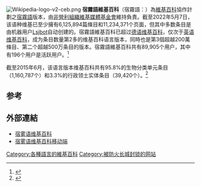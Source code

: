 {{Primarysources|time=2021-01-02T12:51:59+00:00}}
{{noteTA
|T=zh-cn:宿务语维基百科; zh-tw:宿霧語維基百科; zh-hk:宿霧語維基百科;
|1=zh-cn:宿务; zh-tw:宿霧; zh-hk:宿霧;
}}
[[File:Wikipedia-logo-v2-ceb.png|right]]
'''宿霧語維基百科'''（宿霧語：{{lang|ceb|Wikipedya sa Sinugboanon}}）為[[維基百科|維基百科]]協作計劃之[[宿霧語|宿霧語]]版本，由[[非營利組織|非營利組織]][[維基媒體基金會|維基媒體基金會]]維持負責。截至2022年5月7日，该语种维基已至少擁有6,125,894篇條目和11,234,371个页面，但其中多数条目是由机器用户[[Lsjbot|Lsjbot]]自动创建的。宿霧語維基百科已超过[[德语维基百科|德语维基百科]]，仅次于[[英语维基百科|英语维基百科]]，成为条目数量第2多的维基百科语言版本，同時也是第3個超越200萬條目、第二个超越500万条目的版本。宿霧語維基百科共有89,905个用户，其中有196个用户是活跃用户。<ref>{{cite web|url=https://meta.wikimedia.org/wiki/List_of_Wikipedias|title=List of Wikipedias|work=Meta-Wiki|publisher=[[Wikimedia_Foundation|Wikimedia Foundation]]|accessdate=2017-09-22|archive-date=2018-12-24|archive-url=https://web.archive.org/web/20181224190350/https://meta.wikimedia.org/wiki/List_of_Wikipedias|dead-url=no}}</ref>

截至2015年6月，该语言版本维基百科共有95.8%的生物分类单元条目（1,160,787个）和3.3%的行政领土实体条目（39,420个）。<ref>{{Cite web| title = Cebuano Wikipedia, Wikidata:Statistics/Wikipedia| work = [[Wikidata|Wikidata]]| date = 2015-07-17| access-date = 2016-01-16| url = https://www.wikidata.org/wiki/Wikidata:Statistics/Wikipedia| archive-date = 2022-05-15| archive-url = https://web.archive.org/web/20220515104600/https://www.wikidata.org/wiki/Wikidata:Statistics/Wikipedia}}</ref>

==参考==
{{reflist}}

==外部連結==
{{InterWiki|code=ceb}}
* [https://ceb.wikipedia.org 宿雾语维基百科] {{Wayback|url=https://ceb.wikipedia.org/ |date=20080516041055 }}
* [https://ceb.m.wikipedia.org 宿雾语维基百科移动端] {{Wayback|url=https://ceb.m.wikipedia.org/ |date=20120425051850 }}
{{Wikipedia-stub}}
{{Wikipedia Editions}}

[[Category:各種語言的維基百科|Category:各種語言的維基百科]]
[[Category:被防火长城封锁的网站|Category:被防火长城封锁的网站]]